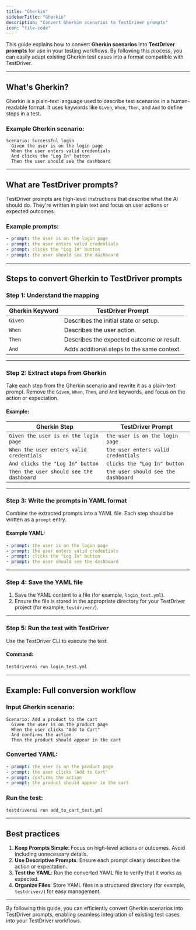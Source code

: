 ```yaml
---
title: "Gherkin"
sidebarTitle: "Gherkin"
description: "Convert Gherkin scenarios to TestDriver prompts"
icon: "file-code"
---
```


This guide explains how to convert **Gherkin scenarios** into **TestDriver prompts** for use in your testing workflows. By following this process, you can easily adapt existing Gherkin test cases into a format compatible with TestDriver.

---

## What's Gherkin?

Gherkin is a plain-text language used to describe test scenarios in a human-readable format. It uses keywords like `Given`, `When`, `Then`, and `And` to define steps in a test.

### Example Gherkin scenario:

```gherkin
Scenario: Successful login
  Given the user is on the login page
  When the user enters valid credentials
  And clicks the "Log In" button
  Then the user should see the dashboard
```

---

## What are TestDriver prompts?

TestDriver prompts are high-level instructions that describe what the AI should do. They're written in plain text and focus on user actions or expected outcomes.

### Example prompts:

```yaml
- prompt: the user is on the login page
- prompt: the user enters valid credentials
- prompt: clicks the "Log In" button
- prompt: the user should see the dashboard

```

---

## Steps to convert Gherkin to TestDriver prompts

### Step 1: Understand the mapping

| **Gherkin Keyword** | **TestDriver Prompt**                     |
|----------------------|----------------------------------------------|
| `Given`             | Describes the initial state or setup.       |
| `When`              | Describes the user action.                 |
| `Then`              | Describes the expected outcome or result.  |
| `And`               | Adds additional steps to the same context. |

---

### Step 2: Extract steps from Gherkin

Take each step from the Gherkin scenario and rewrite it as a plain-text prompt. Remove the `Given`, `When`, `Then`, and `And` keywords, and focus on the action or expectation.

#### Example:

| **Gherkin Step**                     | **TestDriver Prompt**             |
|--------------------------------------|--------------------------------------|
| `Given the user is on the login page` | `the user is on the login page`      |
| `When the user enters valid credentials` | `the user enters valid credentials` |
| `And clicks the "Log In" button`     | `clicks the "Log In" button`         |
| `Then the user should see the dashboard` | `the user should see the dashboard` |

---

### Step 3: Write the prompts in YAML format

Combine the extracted prompts into a YAML file. Each step should be written as a `prompt` entry.

#### Example YAML:

```yaml
- prompt: the user is on the login page
- prompt: the user enters valid credentials
- prompt: clicks the "Log In" button
- prompt: the user should see the dashboard
```

---

### Step 4: Save the YAML file

1. Save the YAML content to a file (for example, `login_test.yml`).
2. Ensure the file is stored in the appropriate directory for your TestDriver project (for example, `testdriver/`).

---

### Step 5: Run the test with TestDriver

Use the TestDriver CLI to execute the test.

#### Command:

```bash
testdriverai run login_test.yml
```

---

## Example: Full conversion workflow

### Input Gherkin scenario:

```gherkin
Scenario: Add a product to the cart
  Given the user is on the product page
  When the user clicks "Add to Cart"
  And confirms the action
  Then the product should appear in the cart
```

### Converted YAML:

```yaml
- prompt: the user is on the product page
- prompt: the user clicks "Add to Cart"
- prompt: confirms the action
- prompt: the product should appear in the cart
```

### Run the test:

```bash
testdriverai run add_to_cart_test.yml
```

---

## Best practices

1. **Keep Prompts Simple**: Focus on high-level actions or outcomes. Avoid including unnecessary details.
2. **Use Descriptive Prompts**: Ensure each prompt clearly describes the action or expectation.
3. **Test the YAML**: Run the converted YAML file to verify that it works as expected.
4. **Organize Files**: Store YAML files in a structured directory (for example, `testdriver/`) for easy management.

---

By following this guide, you can efficiently convert Gherkin scenarios into TestDriver prompts, enabling seamless integration of existing test cases into your TestDriver workflows.
